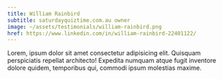 ```yaml
---
title: William Rainbird
subtitle: saturdayquiztime.com.au owner
image: ~/assets/testimonials/william-rainbird.png
href: https://www.linkedin.com/in/william-rainbird-22401122/
---
```


Lorem, ipsum dolor sit amet consectetur adipisicing elit. Quisquam perspiciatis repellat architecto! Expedita numquam atque fugit inventore dolore quidem, temporibus qui, commodi ipsum molestias maxime.
